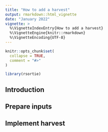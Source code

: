 ```yaml
---
title: "How to add a harvest"
output: rmarkdown::html_vignette
date: "January 2022"
vignette: >
  %\VignetteIndexEntry{How to add a harvest}
  %\VignetteEngine{knitr::rmarkdown}
  %\VignetteEncoding{UTF-8}
---
```


```r
knitr::opts_chunk$set(
  collapse = TRUE,
  comment = "#>"
)
```

```r
library(rsortie)
```

## Introduction 

## Prepare inputs

## Implement harvest
